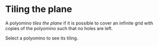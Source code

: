 # Tiling the plane

A polyomino _tiles the plane_ if it is possible to cover an infinite grid with copies of the polyomino such that no holes are left.

Select a polyomino to see its tiling.
